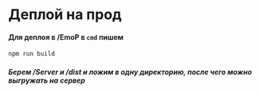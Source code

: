 # Деплой на прод

#### Для деплоя в /EmoP в ``` cmd ``` пишем
```bash copy
npm run build
```

##### Берем /Server и /dist и ложим в одну директорию, после чего можно выгружать на сервер
